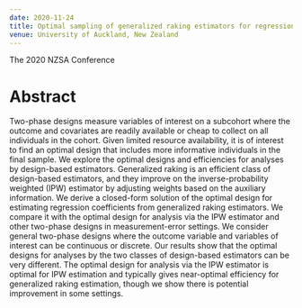 ```yaml
---
date: 2020-11-24
title: Optimal sampling of generalized raking estimators for regression modelling in two-phase designs
venue: University of Auckland, New Zealand
---
```


The 2020 NZSA Conference


# Abstract

Two-phase designs measure variables of interest on a subcohort where the outcome and covariates are readily available or cheap to collect on all individuals in the cohort. Given limited resource availability, it is of interest to find an optimal design that includes more informative individuals in the final sample. We explore the optimal designs and efficiencies for analyses by design-based estimators. Generalized raking is an efficient class of design-based estimators, and they improve on the inverse-probability weighted (IPW) estimator by adjusting weights based on the auxiliary information. We derive a closed-form solution of the optimal design for estimating regression coefficients from generalized raking estimators. We compare it with the optimal design for analysis via the IPW estimator and other two-phase designs in measurement-error settings. We consider general two-phase designs where the outcome variable and variables of interest can be continuous or discrete. Our results show that the optimal designs for analyses by the two classes of design-based estimators can be very different. The optimal design for analysis via the IPW estimator is optimal for IPW estimation and typically gives near-optimal efficiency for generalized raking estimation, though we show there is potential improvement in some settings.



